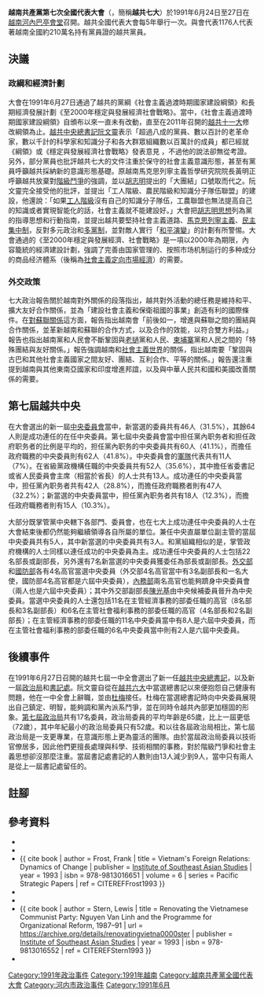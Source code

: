{{Infobox historical event
  |Event_Name     = 越南共產黨第七次全國代表大會
  |Image_Name     = Flag of the Communist Party of Vietnam.svg
  |Imagesize      = 250px
  |Image_Alt      = 越共黨旗
  |Image_Caption  = 越南共產黨黨旗 
  |Thumb_Time     = 
  |Participants   = 1176位代表（包括越共第六屆中央委員會委員）
  |Location       = {{VIE}}[[河內|河內]][[巴亭會堂|巴亭會堂]]
  |Date           = 1991年6月24日至27日（4天）
  |Result         = 選出越共第七屆中央委員會委員
  |URL            = 
}}
'''越南共產黨第七次全國代表大會'''（{{vie|qn=Đại hội đại biểu toàn quốc lần thứ VII Đảng Cộng sản Việt Nam}}，簡稱'''越共七大'''）於1991年6月24日至27日在[[越南|越南]][[河內|河內]][[巴亭會堂|巴亭會堂]]召開。越共全國代表大會每5年舉行一次{{sfn|Báo điện tử Đảng Cộng sản Việt Nam}}。與會代表1176人代表著越南全國約210萬名持有黨員證的越共黨員。

== 決議 ==
{{越南政治}}
=== 政綱和經濟計劃 ===
大會在1991年6月27日通過了越共的黨綱《社會主義過渡時期國家建設綱領》和長期經濟發展計劃《至2000年穩定與發展經濟社會戰略》{{sfn|Stern|1993|p=155}}。當中，《社會主義過渡時期國家建設綱領》自頒布以來一直未有改動，直至在2011年召開的[[越南共產黨第十一次全國代表大會|越共十一大]]修改綱領為止{{sfn|Koh|2012|p=366}}。[[越南共產黨中央委員會總書記|越共中央總書記]][[阮文靈|阮文靈]]表示「超過八成的黨員、數以百計的老革命家，數以千計的科學家和知識分子和各大群眾組織數以百萬計的成員」都已經就《綱領》或《穩定與發展經濟社會戰略》發表意見 {{sfn|Alagappa|1995|p=279}}，不過他的說法卻無從考證。另外，部分黨員也批評越共七大的文件注重於保守的社會主義意識形態，甚至有黨員呼籲越共採納新的意識形態基礎{{sfn|Alagappa|1995|p=279}}。原越南馬克思列寧主義哲學研究院院長黃明正呼籲越共放棄對[[階級鬥爭|階級鬥爭]]的強調，並以[[胡志明|胡志明]]提出的「大團結」口號取而代之{{sfn|Alagappa|1995|p=279}}。阮文靈完全接受他的批評，並提出「工人階級、農民階級和知識分子隊伍聯盟」的建設，他還說：「如果[[工人階級|工人階級]]沒有自己的知識分子隊伍，工農聯盟也無法提高自己的知識或者實現智能化的話，社會主義就不能建設好{{sfn|Alagappa|1995|p=282}}。」大會把[[胡志明思想|胡志明思想]]列為黨的指導思想和行動指南，並提出越共要堅持社會主義道路、[[馬克思列寧主義|馬克思列寧主義]]、[[民主集中制|民主集中制]]，反對多元政治和[[多黨制|多黨制]]，並對敵人實行「[[和平演變|和平演變]]」的計劃有所警惕{{sfn|環球萬國}}。大會通過的《至2000年穩定與發展經濟、社會戰略》是一項以2000年為期限，內容籠統的經濟建設計劃{{sfn|Pike|1992|p=75}}，強調了完善由国家管理的、按照市场机制运行的多种成分的商品经济體系（後稱為[[社會主義定向市場經濟|社會主義定向市場經濟]]）的需要{{sfn|Pike|1992|p=75}}。

=== 外交政策 ===
七大政治報告關於越南對外關係的段落指出，越共對外活動的總任務是維持和平、擴大友好合作關係，並為「建設社會主義和保衛祖國的事業」創造有利的國際條件{{sfn|Frost|1993|p=21}}。在[[俄越關係|對蘇聯關係]]這方面，報告指出越南會「前後如一，增進與蘇聯之間的團結與合作關係，並革新越南和蘇聯的合作方式，以及合作的效能，以符合雙方利益{{sfn|Frost|1993|pp=21–22}}。」報告也指出越南黨和人民會不斷鞏固與[[老撾|老撾]]黨和人民、[[柬埔寨|柬埔寨]]黨和人民之間的「特殊團結與友好關係{{sfn|Frost|1993|p=22}}。」報告強調越南和[[第二世界|社會主義世界]]的關係，指出越南要「鞏固與古巴和其他社會主義國家之間友好、團結、互利合作、平等的關係{{sfn|Frost|1993|p=22}}。」報告還注重提到越南與其他東南亞國家和印度增進邦誼，以及與中華人民共和國和美國改善關係的需要{{sfn|Frost|1993|p=22}}。

== 第七屆越共中央 ==
在大會選出的新一屆[[越南共產黨中央委員會|中央委員會]]當中，新當選的委員共有46人（31.5%），其餘64人則是成功連任的在任中央委員。第七屆中央委員會當中担任黨內职务者和担任政府职务者的比例是平均的，担任黨內职务的中央委員共有60人（41.1%），而擔任政府職務的中央委員則有62人（41.8%）。中央委員會的[[越南人民軍|軍隊]]代表共有11人（7%）{{sfn|Stern|1993|p=149}}。在省級黨政機構任職的中央委員共有52人（35.6%），其中擔任省委書記或省人民委員會主席（相當於省長）的人士共有13人{{sfn|Stern|1993|p=149}}。成功連任的中央委員當中，担任黨內职务者共有42人（28.8%），而擔任政府職務者則有47人（32.2%）；新當選的中央委員當中，担任黨內职务者共有18人（12.3%），而擔任政府職務者則有15人（10.3%）{{sfn|Stern|1993|p=151}}。

大部分既掌管黨中央轄下各部門、委員會，也在七大上成功連任中央委員的人士在大會結束後都仍然能夠繼續領導各自所屬的單位。兼任中央直屬單位副主管的當屆中央委員共有5人，其中新當選的中央委員共有3人{{sfn|Stern|1993|p=151}}。和黨組織相似的是，掌管政府機構的人士同樣以連任成功的中央委員為主{{sfn|Stern|1993|p=152}}。成功連任中央委員的人士包括22名部長或副部長，另外還有7名新當選的中央委員獲委任為部長或副部長{{sfn|Stern|1993|p=152}}。[[越南外交部|外交部]]和[[越南國防部|國防部]]各有4名高官當選中央委員（外交部4名高官當中有3名副部長和一名大使，國防部4名高官都是六屆中央委員），[[越南內務部|內務部]]兩名高官也能夠躋身中央委員會（兩人也是六屆中央委員）{{sfn|Stern|1993|pp=153–154}}；其中外交部副部長[[陳光基|陳光基]]由中央候補委員晉升為中央委員{{sfn|Stern|1993|p=153}}。當選中央委員的人士還包括11名在主管經濟事務的部委任職的高官（8名部長和3名副部長）和6名在主管社會福利事務的部委任職的高官（4名部長和2名副部長）；在主管經濟事務的部委任職的11名中央委員當中有8人是六屆中央委員，而在主管社會福利事務的部委任職的6名中央委員當中則有2人是六屆中央委員{{sfn|Stern|1993|p=154}}。

==後續事件==
在1991年6月27日召開的越共七屆一中全會選出了新一任[[越南共產黨中央委員會總書記|越共中央總書記]]，以及新一屆[[越南共產黨中央政治局|政治局]]和[[越南共產黨中央書記處|書記處]]。阮文靈自從在[[越南共產黨第六次全國代表大會|越共六大]]中當選總書記以來便抱怨自己健康有問題，他在一中全會上辭職，並由[[杜梅|杜梅]]接任{{sfn|Pike|1992|p=79}}。杜梅在當選總書記時向中央委員展現出自己鎮定、明智，能夠調和黨內派系鬥爭，並在同時令越共內部更加穩固的形象。[[越南共產黨中央政治局#第七屆政治局|第七屆政治局]]共有17名委員，政治局委員的平均年齡是65歲，比上一屆更低（72歲），其中年紀最小的政治局委員只有52歲。和以往各屆政治局相比，第七屆政治局是一支更專業，在意識形態上更為靈活的團隊。由於當屆政治局委員以技術官僚居多，因此他們更擅長處理與科學、技術相關的事務，對於階級鬥爭和社會主義思想卻沒那麼注重{{sfn|Pike|1992|p=79}}。當屆書記處書記的人數則由13人減少到9人，當中只有兩人是從上一屆書記處留任的{{sfn|Stern|1993|p=147}}。

== 註腳 ==
{{reflist|2}}

== 參考資料 ==
* {{cite web|title=TƯ LIỆU VỀ ĐẢNG - Đại hội Đảng|url=http://123.30.190.43:8080/tiengviet/tulieuvankien/tulieuvedang/?topic=168&subtopic=4|publisher=Báo điện tử Đảng Cộng sản Việt Nam|accessdate=2014-03-09|language=vi|ref={{harvid|Báo điện tử Đảng Cộng sản Việt Nam}}|deadurl=yes|archiveurl=https://web.archive.org/web/20141013191331/http://123.30.190.43:8080/tiengviet/tulieuvankien/tulieuvedang/?topic=168&subtopic=4|archivedate=2014-10-13}}
* {{cite book |last1=Alagappa |first1=Muthiah |authorlink= |isbn= 978-0804725606 |title= Political Legitimacy in Southeast Asia: The Quest for Moral Authority |publisher = Stanford University Press |year=1995 |ref=CITEREFAlagappa1995 }}
* {{ cite book | author = Frost, Frank | title = Vietnam's Foreign Relations: Dynamics of Change | publisher = [[東南亞研究所|Institute of Southeast Asian Studies]] | year = 1993  | isbn = 978-9813016651 | volume = 6 | series = Pacific Strategic Papers | ref = CITEREFFrost1993 }}
* {{cite journal |last1=Koh |first1=David |authorlink= |year=2012 |title=Vietnam: A Glass Half Full or Half Empty? |journal=Southeast Asian Affairs |publisher=[[東南亞研究所|Institute of Southeast Asian Studies]] |volume=2012 |issue=1 |pages=361–378 |doi= |url=http://muse.jhu.edu/login?auth=0&type=summary&url=/journals/southeast_asian_affairs/v2012/2012.koh.html |ref=CITEREFKoh2012 |access-date=2020-09-19 |archive-date=2015-11-22 |archive-url=https://web.archive.org/web/20151122012224/http://muse.jhu.edu/login?auth=0&type=summary&url=%2Fjournals%2Fsoutheast_asian_affairs%2Fv2012%2F2012.koh.html |dead-url=no }}
* {{cite journal |last1=Pike |first1=Douglas |authorlink= |date=January 1992 |title=Vietnam in 1991: The Turning Point  |url=https://archive.org/details/sim_asian-survey_1992-01_32_1/page/74 |journal=Asian Survey |volume=32 |issue=1 |pages=74–81  |publisher=University of California Press |jstor=2645201|ref=CITEREFPike1992 | doi = 10.1525/as.1992.32.1.00p0129m }}
* {{ cite book | author = Stern, Lewis | title = Renovating the Vietnamese Communist Party: Nguyen Van Linh and the Programme for Organizational Reform, 1987–91 | url = https://archive.org/details/renovatingvietna0000ster | publisher = [[東南亞研究所|Institute of Southeast Asian Studies]] | year = 1993  | isbn = 978-9813016552 | ref = CITEREFStern1993 }}
*{{cite web|url=http://country.huanqiu.com/communistpartyofvietnam/events|title=越南共产党：重要事件|work=環球萬國|publisher=人民網、環球時報社|accessdate=2016-08-24|location=北京|ref={{harvid|環球萬國}}|archiveurl=https://archive.today/20160824202227/http://country.huanqiu.com/communistpartyofvietnam/events|archivedate=2016-08-24|dead-url=yes}}

{{越共全國代表大會}}

[[Category:1991年政治事件|Category:1991年政治事件]]
[[Category:1991年越南|Category:1991年越南]]
[[Category:越南共產黨全國代表大會|Category:越南共產黨全國代表大會]]
[[Category:河内市政治事件|Category:河内市政治事件]]
[[Category:1991年6月|Category:1991年6月]]